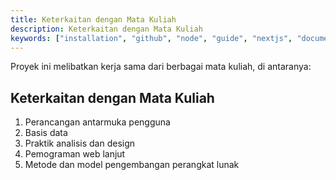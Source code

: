 ```yaml
---
title: Keterkaitan dengan Mata Kuliah
description: Keterkaitan dengan Mata Kuliah
keywords: ["installation", "github", "node", "guide", "nextjs", "documents"]
---
```


Proyek ini melibatkan kerja sama dari berbagai mata kuliah, di antaranya:

## Keterkaitan dengan Mata Kuliah
1. Perancangan antarmuka pengguna
2. Basis data
3. Praktik analisis dan design
4. Pemograman web lanjut
5. Metode dan model pengembangan perangkat lunak

